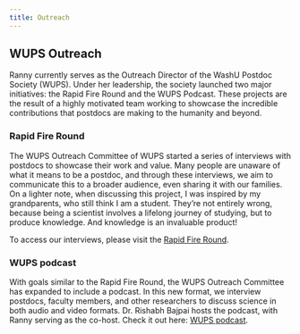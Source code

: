 ```yaml
---
title: Outreach
---
```


## WUPS Outreach

Ranny currently serves as the Outreach Director of the WashU Postdoc Society (WUPS). Under her leadership, the society launched two major initiatives: the Rapid Fire Round and the WUPS Podcast. These projects are the result of a highly motivated team working to showcase the incredible contributions that postdocs are making to the humanity and beyond.

### Rapid Fire Round

The WUPS Outreach Committee of WUPS started a series of interviews with postdocs to showcase their work and value. Many people are unaware of what it means to be a postdoc, and through these interviews, we aim to communicate this to a broader audience, even sharing it with our families. On a lighter note, when discussing this project, I was inspired by my grandparents, who still think I am a student. They're not entirely wrong, because being a scientist involves a lifelong journey of studying, but to produce knowledge. And knowledge is an invaluable product!

To access our interviews, please visit the [Rapid Fire Round](https://sites.wustl.edu/wupostdocsociety/who-are-we/rapid-fire-round-with-a-postdoc-2-2-2/).

### WUPS podcast

With goals similar to the Rapid Fire Round, the WUPS Outreach Committee has expanded to include a podcast. In this new format, we interview postdocs, faculty members, and other researchers to discuss science in both audio and video formats. Dr. Rishabh Bajpai hosts the podcast, with Ranny serving as the co-host. Check it out here: [WUPS podcast](https://open.spotify.com/episode/1Raf4dgjNCUqLYjIOeo9wT?si=659b74a575e0477d).
